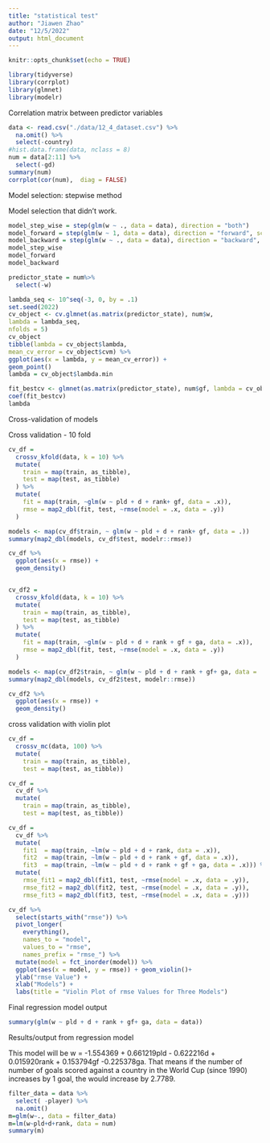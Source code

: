 ```yaml
---
title: "statistical test"
author: "Jiawen Zhao"
date: "12/5/2022"
output: html_document
---
```


```r
knitr::opts_chunk$set(echo = TRUE)
```

```r
library(tidyverse)
library(corrplot)
library(glmnet)
library(modelr)
```

Correlation matrix between predictor variables

```r
data <- read.csv("./data/12_4_dataset.csv") %>% 
  na.omit() %>% 
  select(-country)
#hist.data.frame(data, nclass = 8)
num = data[2:11] %>% 
  select(-gd)
summary(num)
corrplot(cor(num),  diag = FALSE)
```

Model selection: stepwise method

Model selection that didn't work.
```r
model_step_wise = step(glm(w ~ ., data = data), direction = "both")
model_forward = step(glm(w ~ 1, data = data), direction = "forward", scope = formula(lm(gf ~ ., data = data)), test = "F")
model_backward = step(glm(w ~ ., data = data), direction = "backward", test = "F")
model_step_wise
model_forward
model_backward
```

```r
predictor_state = num%>%
  select(-w)

lambda_seq <- 10^seq(-3, 0, by = .1)
set.seed(2022)
cv_object <- cv.glmnet(as.matrix(predictor_state), num$w,
lambda = lambda_seq,
nfolds = 5)
cv_object
tibble(lambda = cv_object$lambda,
mean_cv_error = cv_object$cvm) %>%
ggplot(aes(x = lambda, y = mean_cv_error)) +
geom_point()
lambda = cv_object$lambda.min

fit_bestcv <- glmnet(as.matrix(predictor_state), num$gf, lambda = cv_object$lambda.min)
coef(fit_bestcv)
lambda

```


Cross-validation of models

Cross validation - 10 fold
```r
cv_df = 
  crossv_kfold(data, k = 10) %>%
  mutate(
    train = map(train, as_tibble),
    test = map(test, as_tibble)
  ) %>%
  mutate(
    fit = map(train, ~glm(w ~ pld + d + rank+ gf, data = .x)),
    rmse = map2_dbl(fit, test, ~rmse(model = .x, data = .y))
  )

models <- map(cv_df$train, ~ glm(w ~ pld + d + rank+ gf, data = .))
summary(map2_dbl(models, cv_df$test, modelr::rmse))

cv_df %>%
  ggplot(aes(x = rmse)) +
  geom_density()


cv_df2 = 
  crossv_kfold(data, k = 10) %>%
  mutate(
    train = map(train, as_tibble),
    test = map(test, as_tibble)
  ) %>%
  mutate(
    fit = map(train, ~glm(w ~ pld + d + rank + gf + ga, data = .x)),
    rmse = map2_dbl(fit, test, ~rmse(model = .x, data = .y))
  )

models <- map(cv_df2$train, ~ glm(w ~ pld + d + rank + gf+ ga, data = .))
summary(map2_dbl(models, cv_df2$test, modelr::rmse))

cv_df2 %>%
  ggplot(aes(x = rmse)) +
  geom_density()
```


cross validation with violin plot
```r
cv_df =
  crossv_mc(data, 100) %>% 
  mutate(
    train = map(train, as_tibble),
    test = map(test, as_tibble))

cv_df =
  cv_df %>% 
  mutate(
    train = map(train, as_tibble),
    test = map(test, as_tibble))

cv_df = 
  cv_df %>% 
  mutate(
    fit1  = map(train, ~lm(w ~ pld + d + rank, data = .x)),
    fit2  = map(train, ~lm(w ~ pld + d + rank + gf, data = .x)),
    fit3  = map(train, ~lm(w ~ pld + d + rank + gf + ga, data = .x))) %>% 
  mutate(
    rmse_fit1 = map2_dbl(fit1, test, ~rmse(model = .x, data = .y)),
    rmse_fit2 = map2_dbl(fit2, test, ~rmse(model = .x, data = .y)),
    rmse_fit3 = map2_dbl(fit3, test, ~rmse(model = .x, data = .y)))

cv_df %>% 
  select(starts_with("rmse")) %>% 
  pivot_longer(
    everything(),
    names_to = "model", 
    values_to = "rmse",
    names_prefix = "rmse_") %>% 
  mutate(model = fct_inorder(model)) %>% 
  ggplot(aes(x = model, y = rmse)) + geom_violin()+
  ylab("rmse Value") +
  xlab("Models") +
  labs(title = "Violin Plot of rmse Values for Three Models")
```


Final regression model output


```r
summary(glm(w ~ pld + d + rank + gf+ ga, data = data))
```

Results/output from regression model


This model will be w = -1.554369 + 0.661219pld - 0.622216d + 0.015920rank + 0.153794gf -0.225378ga.
That means if the number of number of goals scored against a country in the World Cup (since 1990) increases by 1 goal, the would increase by 2.7789.


```r
filter_data = data %>% 
  select( -player) %>%  
  na.omit()
m=glm(w~., data = filter_data)
m=lm(w~pld+d+rank, data = num)
summary(m)

```

